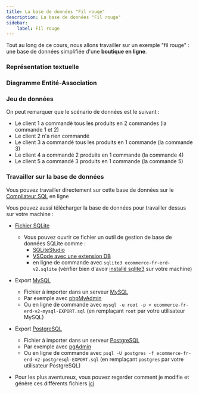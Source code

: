 ```yaml
---
title: La base de données "Fil rouge"
description: La base de données "Fil rouge"
sidebar:
    label: Fil rouge
---
```



<Slide>

Tout au long de ce cours, nous allons travailler sur un exemple "fil rouge" : une base de données simplifiée d'une **boutique en ligne**.

</Slide>
<Slide>

### Représentation textuelle


<TextDB />

</Slide>
<Slide>

### Diagramme Entité-Association


<Boutique />

</Slide>
<Slide>

### Jeu de données


<DBecommerce2 />


</Slide>
<Slide title="Jeu de données">

On peut remarquer que le scénario de données est le suivant :

* Le client 1 a commandé tous les produits en 2 commandes (la commande 1 et 2)
* Le client 2 n'a rien commandé
* Le client 3 a commandé tous les produits en 1 commande (la commande 3)
* Le client 4 a commandé 2 produits en 1 commande (la commande 4)
* Le client 5 a commandé 3 produits en 1 commande (la commande 5)

</Slide>
<Slide>

### Travailler sur la base de données

Vous pouvez travailler directement sur cette base de données sur le [Compilateur SQL](/bdd/sql-compiler) en ligne

Vous pouvez aussi télécharger la base de données pour travailler dessus sur votre machine :

* [Fichier SQLite](/bdd/sample/ecommerce/ecommerce-fr-erd-v2.sqlite) 
    * Vous pouvez ouvrir ce fichier un outil de gestion de base de données SQLite comme :
        * [SQLiteStudio](https://sqlitestudio.pl/)
        * [VSCode avec une extension DB](https://marketplace.visualstudio.com/items?itemName=cweijan.dbclient-jdbc)
        * en ligne de commande avec `sqlite3 ecommerce-fr-erd-v2.sqlite` (vérifier bien d'avoir [installé sqlite3](https://www.sqlite.org/download.html) sur votre machine)

* Export [MySQL](/bdd/sample/ecommerce/ecommerce-fr-erd-v2-mysql-EXPORT.sql)
    * Fichier à importer dans un serveur [MySQL](https://dev.mysql.com/downloads/installer/)
    * Par exemple avec [phpMyAdmin](https://www.phpmyadmin.net/)
    * Ou en ligne de commande avec `mysql -u root -p < ecommerce-fr-erd-v2-mysql-EXPORT.sql` (en remplaçant `root` par votre utilisateur MySQL)

* Export [PostgreSQL](/bdd/sample/ecommerce/ecommerce-fr-erd-v2-postgresql-EXPORT.sql)
    * Fichier à importer dans un serveur [PostgreSQL](https://www.postgresql.org/download/)
    * Par exemple avec [pgAdmin](https://www.pgadmin.org/)
    * Ou en ligne de commande avec `psql -U postgres -f ecommerce-fr-erd-v2-postgresql-EXPORT.sql` (en remplaçant `postgres` par votre utilisateur PostgreSQL)


* Pour les plus aventureux, vous pouvez regarder comment je modifie et génère ces différents fichiers [ici](https://github.com/erralb/bdd/tree/master/public/sample/ecommerce)

</Slide>
